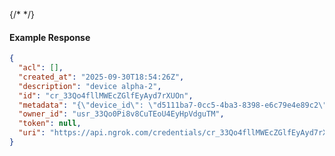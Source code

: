 {/* <!-- Code generated for API Clients. DO NOT EDIT. --> */}

#### Example Response
```json
{
  "acl": [],
  "created_at": "2025-09-30T18:54:26Z",
  "description": "device alpha-2",
  "id": "cr_33Qo4fllMWEcZGlfEyAyd7rXUOn",
  "metadata": "{\"device_id\": \"d5111ba7-0cc5-4ba3-8398-e6c79e4e89c2\"}",
  "owner_id": "usr_33Qo0Pi8v8CuTEoU4EyHpVdguTM",
  "token": null,
  "uri": "https://api.ngrok.com/credentials/cr_33Qo4fllMWEcZGlfEyAyd7rXUOn"
}

```